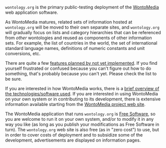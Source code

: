 <!-- Copyright (c)  2010  Glen E. Ivey
     Permission is granted to copy, distribute and/or modify this document
     under the terms of the GNU Free Documentation License, Version 1.3;
     with no Invariant Sections, no Front-Cover Texts, and no Back-Cover Texts.
     A copy of the license is in the file COPYING.DOCUMENTATION
  -->


<tt>wontology.org</tt> is the primary public-testing deployment of the [[WontoMedia|WontoMedia]] web application software.

As WontoMedia matures, related sets of information hosted at <tt>wontology.org</tt> will be moved to their own separate sites, and <tt>wontology.org</tt> will gradually focus on lists and category hierarchies that can be referenced from ''other'' wontologies and reused as components of other information sets.  For example, the list of countries in the world, the set of international standard language names, definitions of numeric constants and unit conversions, etc.

There are quite a few [[MajorRoadmap|features planned by not yet implemented]].  If you find yourself frustrated or confused because you can't figure out how to do something, that's probably because you can't yet.  Please check the list to be sure.

If you are interested in how WontoMedia works, there is a [[WmHelp:Technologies|brief overview of the technologies/software used]].  If you are interested in using WontoMedia on your own system or in contributing to its development, there is extensive information available starting from the [http://wontomedia.rubyforge.org/ WontoMedia project web site].

The WontoMedia application that runs <tt>wontology.org</tt> is [http://en.wikipedia.org/wiki/Free_software Free Software], so you are welcome to run it on your own system, and/or to modify it in any way you like (as long as you publish your modifications as Free Software in turn).  The <tt>wontology.org</tt> web site is also free (as in "zero cost") to use, but in order to cover costs of deployment and to subsidize some of the development, advertisements are displayed on information pages.

